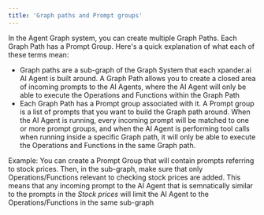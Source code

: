 ```yaml
---
title: 'Graph paths and Prompt groups'
---
```


In the Agent Graph system, you can create multiple Graph Paths. Each Graph Path has a Prompt Group. Here's a quick explanation of what each of these terms mean:

* Graph paths are a sub-graph of the Graph System that each xpander.ai AI Agent is built around. A Graph Path allows you to create a closed area of incoming prompts to the AI Agents, where the AI Agent will only be able to execute the Operations and Functions within the Graph Path
* Each Graph Path has a Prompt group associated with it. A Prompt group is a list of prompts that you want to build the Graph path around. When the AI Agent is running, every incoming prompt will be matched to one or more prompt groups, and when the AI Agent is performing tool calls when running inside a specific Graph path, it will only be able to execute the Operations and Functions in the same Graph path.


<Tip>Example: You can create a Prompt Group that will contain prompts referring to stock prices. Then, in the sub-graph, make sure that only Operations/Functions relevant to checking stock prices are added. This means that any incoming prompt to the AI Agent that is semnatically similar to the prompts in the *Stock prices* will limit the AI Agent to the Operations/Functions in the same sub-graph</Tip>